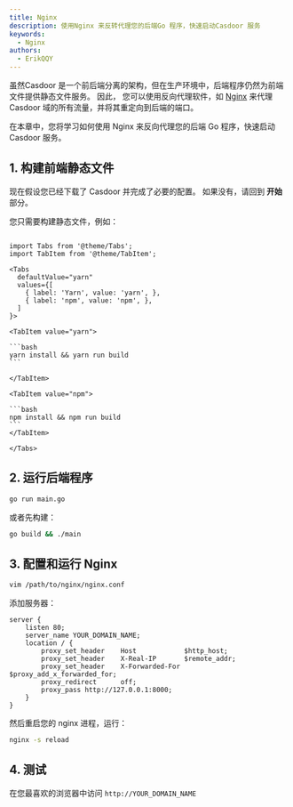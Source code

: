 ```yaml
---
title: Nginx
description: 使用Nginx 来反转代理您的后端Go 程序，快速启动Casdoor 服务
keywords:
  - Nginx
authors:
  - ErikQQY
---
```


虽然Casdoor 是一个前后端分离的架构，但在生产环境中，后端程序仍然为前端文件提供静态文件服务。 因此， 您可以使用反向代理软件，如 [Nginx](https://www.nginx.com/) 来代理 Casdoor 域的所有流量，并将其重定向到后端的端口。

在本章中，您将学习如何使用 Nginx 来反向代理您的后端 Go 程序，快速启动 Casdoor 服务。

## 1. 构建前端静态文件

现在假设您已经下载了 Casdoor 并完成了必要的配置。 如果没有，请回到 **开始** 部分。

您只需要构建静态文件，例如：

````mdx-code-block

import Tabs from '@theme/Tabs';
import TabItem from '@theme/TabItem';

<Tabs
  defaultValue="yarn"
  values={[
    { label: 'Yarn', value: 'yarn', },
    { label: 'npm', value: 'npm', },
  ]
}>

<TabItem value="yarn">

```bash
yarn install && yarn run build
```

</TabItem>

<TabItem value="npm">

```bash
npm install && npm run build
```
</TabItem>

</Tabs>

````
## 2. 运行后端程序

```sh
go run main.go
```

或者先构建：

```sh
go build && ./main
```

## 3. 配置和运行 Nginx

```bash
vim /path/to/nginx/nginx.conf
```

添加服务器：

```nginx
server {
    listen 80;
    server_name YOUR_DOMAIN_NAME;
    location / {
        proxy_set_header    Host            $http_host;
        proxy_set_header    X-Real-IP       $remote_addr;
        proxy_set_header    X-Forwarded-For $proxy_add_x_forwarded_for;
        proxy_redirect      off;
        proxy_pass http://127.0.0.1:8000;
    }
}
```

然后重启您的 nginx 进程，运行：

```bash
nginx -s reload
```

## 4. 测试

在您最喜欢的浏览器中访问 `http://YOUR_DOMAIN_NAME`
